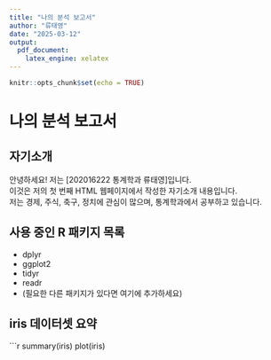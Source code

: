 ---
title: "나의 분석 보고서"
author: "류태영"
date: "2025-03-12"
output:
  pdf_document:
    latex_engine: xelatex
---
```{r setup, include=FALSE}
knitr::opts_chunk$set(echo = TRUE)
```

# 나의 분석 보고서

## 자기소개
안녕하세요! 저는 [202016222 통계학과 류태영]입니다.  
이것은 저의 첫 번째 HTML 웹페이지에서 작성한 자기소개 내용입니다.  
저는 경제, 주식, 축구, 정치에 관심이 많으며, 통계학과에서 공부하고 있습니다.

## 사용 중인 R 패키지 목록
- dplyr
- ggplot2
- tidyr
- readr
- (필요한 다른 패키지가 있다면 여기에 추가하세요)

## iris 데이터셋 요약
```{r}
summary(iris)
plot(iris)
